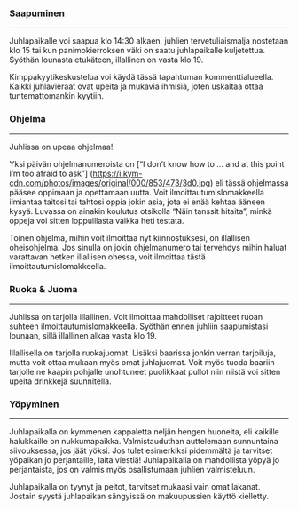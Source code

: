 ### Saapuminen
***
Juhlapaikalle voi saapua klo 14:30 alkaen, juhlien tervetuliaismalja nostetaan klo 15 tai kun panimokierroksen väki on saatu juhlapaikalle kuljetettua. Syöthän lounasta etukäteen, illallinen on vasta klo 19.

Kimppakyytikeskustelua voi käydä tässä tapahtuman kommenttialueella. Kaikki juhlavieraat ovat upeita ja mukavia ihmisiä, joten uskaltaa ottaa tuntemattomankin kyytiin.

### Ohjelma
***
Juhlissa on upeaa ohjelmaa!

Yksi päivän ohjelmanumeroista on [“I don’t know how to … and at this point I’m too afraid to ask”] (https://i.kym-cdn.com/photos/images/original/000/853/473/3d0.jpg) eli tässä ohjelmassa pääsee oppimaan ja opettamaan uutta. Voit ilmoittautumislomakkeella ilmiantaa taitosi tai tahtosi oppia jokin asia, jota ei enää kehtaa ääneen kysyä. Luvassa on ainakin koulutus otsikolla “Näin tanssit hitaita”, minkä oppeja voi sitten loppuillasta vaikka heti testata.

Toinen ohjelma, mihin voit ilmoittaa nyt kiinnostuksesi, on illallisen oheisohjelma. Jos sinulla on jokin ohjelmanumero tai tervehdys mihin haluat varattavan hetken illallisen ohessa, voit ilmoittaa tästä ilmoittautumislomakkeella.

### Ruoka & Juoma
***
Juhlissa on tarjolla illallinen. Voit ilmoittaa mahdolliset rajoitteet ruoan suhteen ilmoittautumislomakkeella. Syöthän ennen juhliin saapumistasi lounaan, sillä illallinen alkaa vasta klo 19.

Illallisella on tarjolla ruokajuomat. Lisäksi baarissa jonkin verran tarjoiluja, mutta voit ottaa mukaan myös omat juhlajuomat. Voit myös tuoda baariin tarjolle ne kaapin pohjalle unohtuneet puolikkaat pullot niin niistä voi sitten upeita drinkkejä suunnitella.

### Yöpyminen
***
Juhlapaikalla on kymmenen kappaletta neljän hengen huoneita, eli kaikille halukkaille on nukkumapaikka. Valmistauduthan auttelemaan sunnuntaina siivouksessa, jos jäät yöksi. Jos tulet esimerkiksi pidemmältä ja tarvitset yöpaikan jo perjantaille, laita viestiä! Juhlapaikalla on mahdollista yöpyä jo perjantaista, jos on valmis myös osallistumaan juhlien valmisteluun.

Juhlapaikalla on tyynyt ja peitot, tarvitset mukaasi vain omat lakanat. Jostain syystä juhlapaikan sängyissä on makuupussien käyttö kielletty.